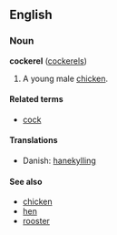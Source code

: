 ==English==
===Noun===
'''cockerel''' ([[cockerels]])

#A young male [[chicken]].

====Related terms====
*[[cock]]

====Translations====
*Danish: [[hanekylling]]

====See also====
*[[chicken]]
*[[hen]]
*[[rooster]]